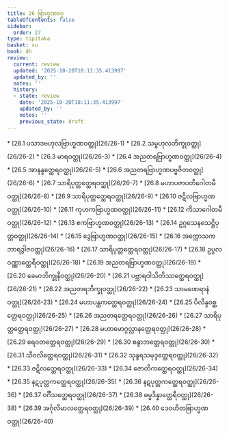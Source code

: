 ```yaml
---
title: 26 ဗြာဟ္မဏဝဂ္ဂ
tableOfContents: false
sidebar:
  order: 27
type: tipitaka
basket: su
book: dh
review:
  current: review
  updated: '2025-10-20T18:11:35.413997'
  updated_by: ''
  notes: ''
  history:
  - state: review
    date: '2025-10-20T18:11:35.413997'
    updated_by: ''
    notes: ''
    previous_state: draft
---
```



<DynamicBreadcrumb />


<ReviewStatus review={frontmatter.review} showDetails={true} />

<HypothesisAnnotation frontmatter={frontmatter} />



<TableOfContents book="dh" section="26">
* [26.1 ပသာဒဗဟုလဗြာဟ္မဏဝတ္ထု](26/26-1)
* [26.2 သမ္ဗဟုလဘိက္ခုဝတ္ထု](26/26-2)
* [26.3 မာရဝတ္ထု](26/26-3)
* [26.4 အညတရဗြာဟ္မဏဝတ္ထု](26/26-4)
* [26.5 အာနန္ဒတ္ထေရဝတ္ထု](26/26-5)
* [26.6 အညတရဗြာဟ္မဏပဗ္ဗဇိတဝတ္ထု](26/26-6)
* [26.7 သာရိပုတ္တတ္ထေရဝတ္ထု](26/26-7)
* [26.8 မဟာပဇာပတိဂေါတမီဝတ္ထု](26/26-8)
* [26.9 သာရိပုတ္တတ္ထေရဝတ္ထု](26/26-9)
* [26.10 ဇဋိလဗြာဟ္မဏဝတ္ထု](26/26-10)
* [26.11 ကုဟကဗြာဟ္မဏဝတ္ထု](26/26-11)
* [26.12 ကိသာဂေါတမီဝတ္ထု](26/26-12)
* [26.13 ဧကဗြာဟ္မဏဝတ္ထု](26/26-13)
* [26.14 ဥဂ္ဂသေနသေဋ္ဌိပုတ္တဝတ္ထု](26/26-14)
* [26.15 ဒွေဗြာဟ္မဏဝတ္ထု](26/26-15)
* [26.16 အက္ကောသကဘာရဒွါဇဝတ္ထု](26/26-16)
* [26.17 သာရိပုတ္တတ္ထေရဝတ္ထု](26/26-17)
* [26.18 ဥပ္ပလဝဏ္ဏာတ္ထေရီဝတ္ထု](26/26-18)
* [26.19 အညတရဗြာဟ္မဏဝတ္ထု](26/26-19)
* [26.20 ခေမာဘိက္ခုနီဝတ္ထု](26/26-20)
* [26.21 ပဗ္ဘာရဝါသိတိဿတ္ထေရဝတ္ထု](26/26-21)
* [26.22 အညတရဘိက္ခုဝတ္ထု](26/26-22)
* [26.23 သာမဏေရာနံဝတ္ထု](26/26-23)
* [26.24 မဟာပန္ထကတ္ထေရဝတ္ထု](26/26-24)
* [26.25 ပိလိန္ဒဝစ္ဆတ္ထေရဝတ္ထု](26/26-25)
* [26.26 အညတရတ္ထေရဝတ္ထု](26/26-26)
* [26.27 သာရိပုတ္တတ္ထေရဝတ္ထု](26/26-27)
* [26.28 မဟာမောဂ္ဂလ္လာနတ္ထေရဝတ္ထု](26/26-28)
* [26.29 ရေဝတတ္ထေရဝတ္ထု](26/26-29)
* [26.30 စန္ဒာဘတ္ထေရဝတ္ထု](26/26-30)
* [26.31 သီဝလိတ္ထေရဝတ္ထု](26/26-31)
* [26.32 သုန္ဒရသမုဒ္ဒတ္ထေရဝတ္ထု](26/26-32)
* [26.33 ဇဋိလတ္ထေရဝတ္ထု](26/26-33)
* [26.34 ဇောတိကတ္ထေရဝတ္ထု](26/26-34)
* [26.35 နဋပုတ္တကတ္ထေရဝတ္ထု](26/26-35)
* [26.36 နဋပုတ္တကတ္ထေရဝတ္ထု](26/26-36)
* [26.37 ဝင်္ဂီသတ္ထေရဝတ္ထု](26/26-37)
* [26.38 ဓမ္မဒိန္နာတ္ထေရီဝတ္ထု](26/26-38)
* [26.39 အင်္ဂုလိမာလတ္ထေရဝတ္ထု](26/26-39)
* [26.40 ဒေဝဟိတဗြာဟ္မဏဝတ္ထု](26/26-40)
</TableOfContents>